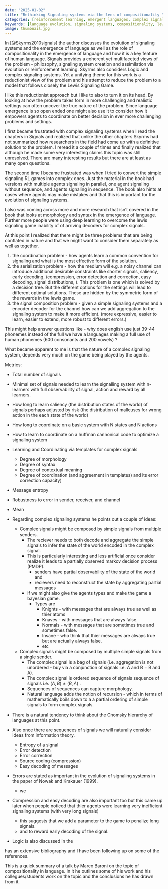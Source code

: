 ```yaml
---
date: "2025-01-02"
title: "Rethinking Signaling systems via the lens of compositionality "
categories: [reinforcement learning, emergent languages, complex signaling system]
keywords: [language evolution, signaling systems, compositionality, lewis signaling game, partial pooling equilibria, categories of signals, morphology, bayesian game, types, knights and knaves, partial observed markov decision process, PMDP, error detection, error correction, source coding, compression, easy decoding, logic, information theory, entropy, deep networks, neural networks, generalization, reinforcement learning, transfer learning, capsules, entanglement]
image: thumbnail.jpg
---
```


In [@Skyrms2010signals] the author discusses the evolution of signaling systems and the emergence of language as well as the role of compositionality in the emergence of language and how it is a key feature of human language. Signals provides a coherent yet multifaceted views of the problem - philosophy, signaling system creation and assimilation via evolution or reinforcement learning. Skyrms also considers Logic and complex signaling systems. Yet a unifying theme for this work is a reductionist view of the problem and his attempt to reduce the problem to a model that follows closely the Lewis Signaling Game.

I like this reductionist approach but I like to also to turn it on its head. By looking at how the problem takes form in more challenging and realistic settings can often uncover the true nature of the problem. Since language emergence is so open ended one might also use it to consider how it empowers agents to coordinate on better decision in ever more challenging problems and settings.

I first became frustrated with complex signaling systems when I read the chapters in Signals and realized that unlike the other chapters Skyrms had not summarized how researchers in the field had come up with a definitive solution to the problem. I reread it a couple of times and finally realized that although he made some very interesting claims this topic was still unresolved. There are many interesting results but there are at least as many open questions.

The second time I became frustrated was when I tried to convert the simple signaling RL games into complex ones. Just the material in the book had versions with multiple agents signaling in parallel, one agent signaling without sequence, and agents signaling in sequence. The book also hints at cases where agents may make mistakes and that this is important for the evolution of signaling systems.

I also was coming across more and more research that isn't covered in the book that looks at morphology and syntax in the emergence of language. Further more people were using deep learning to overcome the lewis signaling game inability of of arriving decoders for complex signals. 

At this point I realized that there might be three problems that are being conflated in nature and that we might want to consider them separately as well as together.

1. the coordination problem - how agents learn a common convention for signaling and what is the most effective form of the solution.
2. the serialization problem - how the medium will e.g. a noisy channel can introduce additional desirable constraints like shorter signals, saliency, early decoding, (compression, error detection and correction, easy decoding, signal distributions, ). This problem is one which is solved by a decision tree. But the different options for the settings will lead to different optimal solutions. These are hidden by the symmetric form of the rewards in the lewis game.
3. the signal composition problem - given a simple signaling systems and a encoder decoder for the channel how can we add aggregation to the signaling system to make it more efficient. (more expressive, easier to learn, easier to extend, more robust to different errors.)

This might help answer questions like - why does english use just 39-44 phonemes instead of the full we have a languages making a full use of human phonemes (600 consonants and 200 vowels) ? 


What became apparent to me is that the nature of a complex signaling system, depends very much on the game being played by the agents. 


Metrics:

- Total number of signals
- Minimal set of signals needed to learn the signalling system with n-learners with full observability of signal, action and reward by all learners.
- How long to learn saliency (the distribution states of the world) of signals perhaps adjusted by risk (the distribution of malleuses for wrong action in the each state of the world)
- How long to coordinate on a basic system with N states and N actions
- How to learn to coordinate on a huffman  cannonical code to optimize a signaling system
- Learning and Coordinating via templates for complex signals
  - Degree of morphology 
  - Degree of syntax
  - Degree of contextual meaning
  - Degree of coordination (and aggreement in templates) and its error correction capacity)
- Message entropy
- Robustness to error in sender, receiver, and channel
- Mean




- Regarding complex signaling systems he points out a couple of ideas:
    - Complex signals might be composed by simple signals from multiple senders. 
        - The reciever needs to both decode and aggregate the simple signals to infer the state of the world encoded in the complex signal.
        - This is particularly interesting and less artificial once consider realize it leads to a  partially observed markov decision process (PMDP). 
            - senders have partial observability of the state of the world and
            - recievers need to reconstruct the state by aggregating partial messages
        - If we might also give the agents types and make the game a bayesian game.
            - Types are 
                - Knights - with messages that are always true as well as thier atoms
                - Knaves - with messages that are always false.
                - Normals - with messages that are sometimes true and sometimes false.
                - Insane - who think that thier messages are always true but are actually always false.
                - etc


    - Complex signals might be composed by  multiple simple signals from a single sender. 
      - The complex signal is a bag of signals (i.e. aggregation is not unordered - buy via a conjunction of signals i.e.  A and B = B and A).
      - The complex signal is ordered sequence of signals sequence of signals i.e. $(A,B) \neq (B,A)$ .
      - Sequences of sequences can capture morphology. 
      - Natural language adds the notion of recursion - which in terms of mathematically boils down to a a partial ordering of simple signals to form complex signals.

- There is a natural tendency to think about the Chomsky hierarchy of languages at this point.
- Also once there are sequences of signals we will naturally consider ideas from information theory.
    - Entropy of a signal
    - Error detection
    - Error correction
    - Source coding (compression)
    - Easy decoding of messages
- Errors are stated as important in the evolution of signaling systems in the paper of Nowak and Krakauer (1999).
    - we 
- Compression and easy decoding are also important too but this came up later when people noticed
that thier agents were learning very inefficient signaling systems (with very long signals)
   - this suggests that we add a parameter to the game to penalize long signals.
   - and to reward early decoding of the signal.
- Logic is also discussed in the 


has an extensive bibliography and I have been following up on some of the references. 

This is a quick summary of a talk by Marco Baroni on the topic of compositionality in language. In it he outlines some of his work and his collegues/students work on the topic and the conclusions he has drawn from it.


